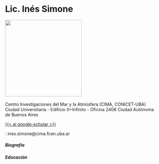 <h1>Lic. Inés Simone</h1>

![](images/simone.jpeg){width=250} \
\
Centro Investigaciones del Mar y la Atmósfera (CIMA, CONICET-UBA) \
Ciudad Universitaria - Edificio 0+Infinito - Oficina 2408
Ciudad Autónoma de Buenos Aires \

[{{< ai google-scholar   >}}</i>](https://scholar.google.com) \

<style>
  .fa-twitter {
    color: #0077CC;
    font-size: 25px;
  }
</style>

<style>
  .ai-google-scholar {
    color: #000000;
    font-size: 25px;
  }
</style>

<i class="bi bi-inbox"></i>: ines.simone@cima.fcen.uba.ar \

<h5>Biografía</h5>

<h5>Educación</h5>





